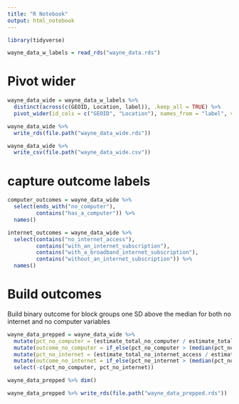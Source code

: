 ```yaml
---
title: "R Notebook"
output: html_notebook
---
```


```r
library(tidyverse)

wayne_data_w_labels = read_rds("wayne_data.rds")
```

# Pivot wider

```r
wayne_data_wide = wayne_data_w_labels %>% 
  distinct(across(c(GEOID, Location, label)), .keep_all = TRUE) %>% 
  pivot_wider(id_cols = c("GEOID", "Location"), names_from = "label", values_from = "estimate")

wayne_data_wide %>% 
  write_rds(file.path("wayne_data_wide.rds"))

wayne_data_wide %>% 
  write_csv(file.path("wayne_data_wide.csv"))
```

# capture outcome labels

```r
computer_outcomes = wayne_data_wide %>% 
  select(ends_with("no_computer"), 
         contains("has_a_computer")) %>% 
  names()

internet_outcomes = wayne_data_wide %>% 
  select(contains("no_internet_access"), 
         contains("with_an_internet_subscription"),
         contains("with_a_broadband_internet_subscription"),
         contains("without_an_internet_subscription")) %>% 
  names()
```

# Build outcomes

Build binary outcome for block groups one SD above the median for both no internet and no computer variables

```r
wayne_data_prepped = wayne_data_wide %>% 
  mutate(pct_no_computer = (estimate_total_no_computer / estimate_total) %>% round(2)) %>% 
  mutate(outcome_no_computer = if_else(pct_no_computer > (median(pct_no_computer, na.rm = TRUE) + sd(pct_no_computer, na.rm = TRUE)), 1, 0, 0) %>% as.factor()) %>% 
  mutate(pct_no_internet = (estimate_total_no_internet_access / estimate_total) %>% round(2)) %>% 
  mutate(outcome_no_internet = if_else(pct_no_internet > (median(pct_no_internet, na.rm = TRUE) + sd(pct_no_internet, na.rm = TRUE)), 1, 0, 0) %>% as.factor()) %>% 
  select(-c(pct_no_computer, pct_no_internet))

wayne_data_prepped %>% dim()

wayne_data_prepped %>% write_rds(file.path("wayne_data_prepped.rds"))
```


